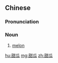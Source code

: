 ==Chinese==
{{zh-forms}}

===Pronunciation===
{{zh-pron
|m=tiánguā
|c=tim4 gwaa1
|mn=tiⁿ-koe
|cat=n
}}

===Noun===
{{zh-noun}}

# [[melon]]

{{zh-cat|Fruits}}

[[hu:甜瓜]]
[[mg:甜瓜]]
[[zh:甜瓜]]